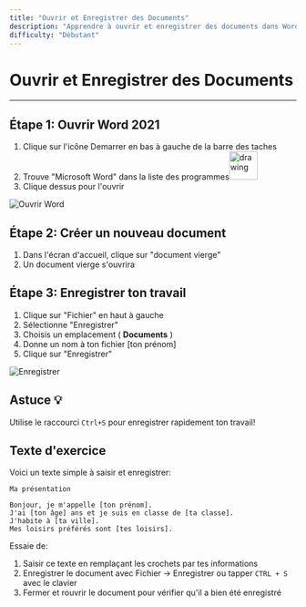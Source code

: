 ```yaml
---
title: "Ouvrir et Enregistrer des Documents"
description: "Apprendre à ouvrir et enregistrer des documents dans Word 2021"
difficulty: "Débutant"
---
```


# Ouvrir et Enregistrer des Documents
---
## Étape 1: Ouvrir Word 2021
1. Clique sur l'icône Demarrer en bas à gauche de la barre des taches
2. Trouve "Microsoft Word" dans la liste des programmes<img src="/images/Microsoft-Word-01.svg" alt="drawing" width="50"/>  
3. Clique dessus pour l'ouvrir

![Ouvrir Word](/images/ouvrir-word.svg)

## Étape 2: Créer un nouveau document
1. Dans l'écran d'accueil, clique sur "document vierge"
2. Un document vierge s'ouvrira

## Étape 3: Enregistrer ton travail
1. Clique sur "Fichier" en haut à gauche
2. Sélectionne "Enregistrer"
3. Choisis un emplacement ( **Documents** )
4. Donne un nom à ton fichier [ton prénom]
5. Clique sur "Enregistrer"

![Enregistrer](/images/enregistrer.svg)

## Astuce 💡
Utilise le raccourci `Ctrl+S` pour enregistrer rapidement ton travail!

## Texte d'exercice
Voici un texte simple à saisir et enregistrer:

```
Ma présentation

Bonjour, je m'appelle [ton prénom].
J'ai [ton âge] ans et je suis en classe de [ta classe].
J'habite à [ta ville].
Mes loisirs préférés sont [tes loisirs].
```

Essaie de:
1. Saisir ce texte en remplaçant les crochets par tes informations
2. Enregistrer le document avec Fichier -> Enregistrer ou tapper `CTRL + S` avec le clavier
3. Fermer et rouvrir le document pour vérifier qu'il a bien été enregistré